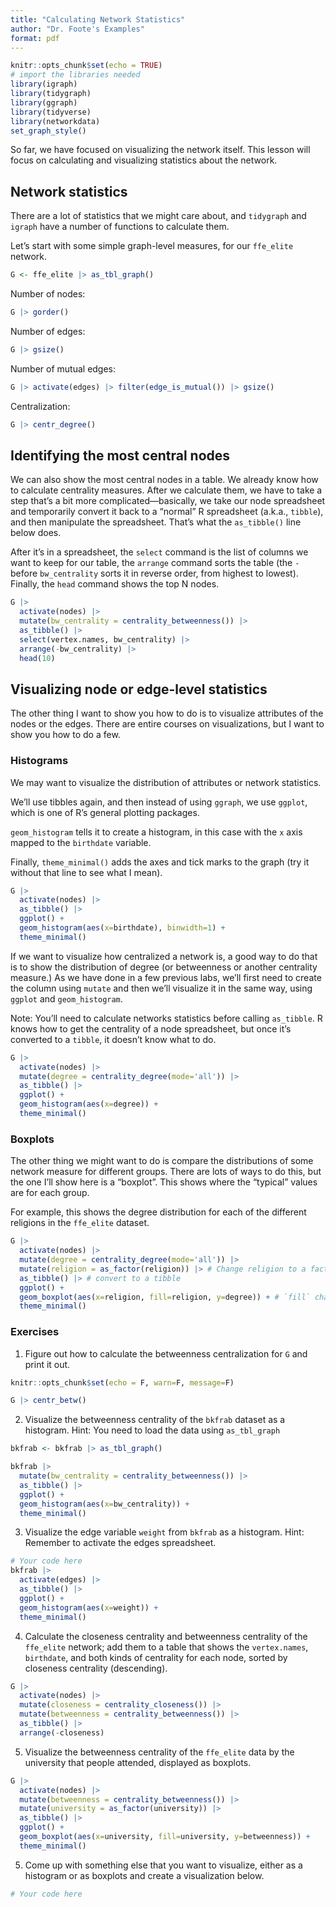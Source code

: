 ```yaml
---
title: "Calculating Network Statistics"
author: "Dr. Foote's Examples"
format: pdf
---
```


```r
knitr::opts_chunk$set(echo = TRUE)
# import the libraries needed
library(igraph)
library(tidygraph)
library(ggraph)
library(tidyverse)
library(networkdata)
set_graph_style()
```

So far, we have focused on visualizing the network itself. This lesson will focus on calculating and visualizing statistics about the network.

## Network statistics

There are a lot of statistics that we might care about, and `tidygraph` and `igraph` have a number of functions to calculate them.

Let's start with some simple graph-level measures, for our `ffe_elite` network.

```r
G <- ffe_elite |> as_tbl_graph()
```

Number of nodes:
```r
G |> gorder()
```

Number of edges:
```r
G |> gsize()
```

Number of mutual edges:

```r
G |> activate(edges) |> filter(edge_is_mutual()) |> gsize()
```
Centralization:

```r
G |> centr_degree()
```


## Identifying the most central nodes

We can also show the most central nodes in a table. We already know how to calculate centrality measures. After we calculate them, we have to take a step that's a bit more complicated---basically, we take our node spreadsheet and temporarily convert it back to a "normal" R spreadsheet (a.k.a., `tibble`), and then manipulate the spreadsheet. That's what the `as_tibble()` line below does.

After it's in a spreadsheet, the `select` command is the list of columns we want to keep for our table, the `arrange` command sorts the table (the `-` before `bw_centrality` sorts it in reverse order, from highest to lowest). Finally, the `head` command shows the top N nodes.

```r
G |>
  activate(nodes) |>
  mutate(bw_centrality = centrality_betweenness()) |>
  as_tibble() |>
  select(vertex.names, bw_centrality) |>
  arrange(-bw_centrality) |>
  head(10)

```


## Visualizing node or edge-level statistics

The other thing I want to show you how to do is to visualize attributes of the nodes or the edges. There are entire courses on visualizations, but I want to show you how to do a few.


### Histograms

We may want to visualize the distribution of attributes or network statistics. 

We'll use tibbles again, and then instead of using `ggraph`, we use `ggplot`, which is one of R's general plotting packages.

`geom_histogram` tells it to create a histogram, in this case with the `x` axis mapped to the `birthdate` variable.

Finally, `theme_minimal()` adds the axes and tick marks to the graph (try it without that line to see what I mean).

```r
G |>
  activate(nodes) |>
  as_tibble() |>
  ggplot() +
  geom_histogram(aes(x=birthdate), binwidth=1) + 
  theme_minimal()

```

If we want to visualize how centralized a network is, a good way to do that is to show the distribution of degree (or betweenness or another centrality measure.) As we have done in a few previous labs, we'll first need to create the column using `mutate` and then we'll visualize it in the same way, using `ggplot` and `geom_histogram`.

Note: You'll need to calculate networks statistics before calling `as_tibble`. R knows how to get the centrality of a node spreadsheet, but once it's converted to a `tibble`, it doesn't know what to do.

```r
G |>
  activate(nodes) |>
  mutate(degree = centrality_degree(mode='all')) |> 
  as_tibble() |>
  ggplot() +
  geom_histogram(aes(x=degree)) + 
  theme_minimal()
```


### Boxplots

The other thing we might want to do is compare the distributions of some network measure for different groups. There are lots of ways to do this, but the one I'll show here is a "boxplot". This shows where the "typical" values are for each group.

For example, this shows the degree distribution for each of the different religions in the `ffe_elite` dataset. 

```r
G |>
  activate(nodes) |>
  mutate(degree = centrality_degree(mode='all')) |>
  mutate(religion = as_factor(religion)) |> # Change religion to a factor
  as_tibble() |> # convert to a tibble
  ggplot() + 
  geom_boxplot(aes(x=religion, fill=religion, y=degree)) + # `fill` changes the filled in color. Try changing this to `color` instead
  theme_minimal()

```

### Exercises

1. Figure out how to calculate the betweenness centralization for `G` and print it out.

```r

knitr::opts_chunk$set(echo = F, warn=F, message=F)

G |> centr_betw()

```

2. Visualize the betweenness centrality of the `bkfrab` dataset as a histogram. Hint: You need to load the data using `as_tbl_graph`

```r

bkfrab <- bkfrab |> as_tbl_graph()

bkfrab |>
  mutate(bw_centrality = centrality_betweenness()) |>
  as_tibble() |>
  ggplot() +
  geom_histogram(aes(x=bw_centrality)) +
  theme_minimal()

```

3. Visualize the edge variable `weight` from `bkfrab` as a histogram. Hint: Remember to activate the edges spreadsheet.

```r

# Your code here
bkfrab |>
  activate(edges) |>
  as_tibble() |>
  ggplot() +
  geom_histogram(aes(x=weight)) +
  theme_minimal()

```

4. Calculate the closeness centrality and betweenness centrality of the `ffe_elite` network; add them to a table that shows the `vertex.names`, `birthdate`, and both kinds of centrality for each node, sorted by closeness centrality (descending).

```r
G |>
  activate(nodes) |>
  mutate(closeness = centrality_closeness()) |>
  mutate(betweenness = centrality_betweenness()) |>
  as_tibble() |>
  arrange(-closeness)
```

5. Visualize the betweenness centrality of the `ffe_elite` data by the university that people attended, displayed as boxplots.

```r

G |>
  activate(nodes) |>
  mutate(betweenness = centrality_betweenness()) |>
  mutate(university = as_factor(university)) |>
  as_tibble() |>
  ggplot() +
  geom_boxplot(aes(x=university, fill=university, y=betweenness)) +
  theme_minimal()

```


5. Come up with something else that you want to visualize, either as a histogram or as boxplots and create a visualization below.

```r

# Your code here

```

